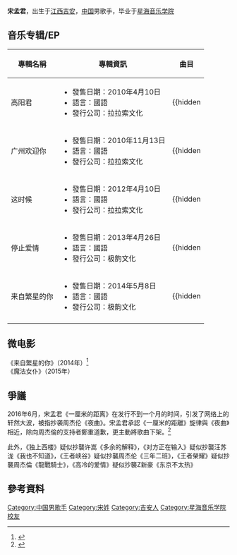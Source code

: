 '''宋孟君'''{{BD|1990年|6月20日}}，出生于[[江西|江西]][[吉安|吉安]]，[[中国|中国]]男歌手，毕业于[[星海音乐学院|星海音乐学院]]

== 音乐专辑/EP ==
{| class="wikitable"
!專輯名稱
!專輯資訊
!曲目
|-
!高阳君
|
*發售日期：2010年4月10日
*語言：國語
*發行公司：拉拉索文化
|
{{hidden||
# 风筝与彩虹
# 我明白 
# 夕阳下的我们 
# 孔雀东南飞 
# 多一点点 
# 秋月醉
# 星星的路口
# 放晴 
# 远航   
# 遇见不见}}
|-
!广州欢迎你
|
*發售日期：2010年11月13日
*語言：國語
*發行公司：拉拉索文化
|
{{hidden||
# Welcome to GuangZhou 
# 嘿GUY
# 最美的风采 
# 山里孩子有梦想}}
|-
!这时候
|
*發售日期：2012年4月10日
*語言：國語
*發行公司：拉拉索文化
|
{{hidden||
# 我的初恋呀
# 叛逆
# 纸印记的爱
# 牵着你的手
# 多彩的生活
# 爱过了
# 有一群孩子
# Hey Guy
# Welcome to GuangZhou
# 山里的孩子有梦想}}
|-
!停止爱情
|
*發售日期：2013年4月26日
*語言：國語
*發行公司：极韵文化
|
{{hidden||
# 停止爱情
# 被爱的人永远不会有错}}
|-
!来自繁星的你
|
*發售日期：2014年5月8日
*語言：國語
*發行公司：极韵文化
|
{{hidden||
# 被雨煮过的夏天
# 我好喜欢你}}
|-
|}

== 微电影 ==
《来自繁星的你》（2014年）<ref>{{cite web |title=游戏圈网剧《贵圈真乱》16日开播 主演阵容曝光|url=http://games.sina.com.cn/xyz/n/2014-07-07/1504796923.shtml}}</ref><br>
《魔法女仆》（2015年）
==爭議==
2016年6月，宋孟君《一厘米的距离》在发行不到一个月的时间，引发了网络上的轩然大波，被指抄袭周杰伦《夜曲》。宋孟君承認《一厘米的距離》旋律與《夜曲》相近，除向周杰倫的支持者鄭重道歉，更主動將歌曲下架。<ref>{{cite web|title=回顧華語樂壇5大抄歌風波　港產神級音樂人連國歌都敢抄？|url=https://www.hk01.com/%E7%9C%BE%E6%A8%82%E8%BF%B7/513545/%E5%9B%9E%E9%A1%A7%E8%8F%AF%E8%AA%9E%E6%A8%82%E5%A3%875%E5%A4%A7%E6%8A%84%E6%AD%8C%E9%A2%A8%E6%B3%A2-%E6%B8%AF%E7%94%A2%E7%A5%9E%E7%B4%9A%E9%9F%B3%E6%A8%82%E4%BA%BA%E9%80%A3%E5%9C%8B%E6%AD%8C%E9%83%BD%E6%95%A2%E6%8A%84|access-date=2021-04-29|archive-date=2021-04-30|archive-url=https://web.archive.org/web/20210430203319/https://www.hk01.com/%E7%9C%BE%E6%A8%82%E8%BF%B7/513545/%E5%9B%9E%E9%A1%A7%E8%8F%AF%E8%AA%9E%E6%A8%82%E5%A3%875%E5%A4%A7%E6%8A%84%E6%AD%8C%E9%A2%A8%E6%B3%A2-%E6%B8%AF%E7%94%A2%E7%A5%9E%E7%B4%9A%E9%9F%B3%E6%A8%82%E4%BA%BA%E9%80%A3%E5%9C%8B%E6%AD%8C%E9%83%BD%E6%95%A2%E6%8A%84|dead-url=no}}</ref>

此外，《独上西楼》疑似抄襲许嵩《多余的解释》，《对方正在输入》疑似抄襲汪苏泷《我也不知道》，《王者峡谷》疑似抄襲周杰伦《三年二班》，《王者榮耀》疑似抄襲周杰倫《龍戰騎士》，《高冷的爱情》疑似抄襲Z新豪《东京不太热》

== 參考資料 ==
{{Reflist|2}}

[[Category:中国男歌手|Category:中国男歌手]]
[[Category:宋姓|Category:宋姓]]
[[Category:吉安人|Category:吉安人]]
[[Category:星海音乐学院校友|Category:星海音乐学院校友]]